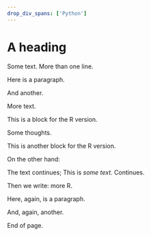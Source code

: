 ```yaml
---
drop_div_spans: ['Python']
---
```


# A heading

Some text.
More than one line.

::: {.notebook name="first_notebook"}
Here is a paragraph.

And another.
:::

More text.

::: R
This is a block for the R version.
:::

Some thoughts.

::: R
This is another block for the R version.
:::

On the other hand:

The text continues; [This is *some text*]{.R}.  Continues.

Then we write: [more R]{.R}.

::: {.notebook name="second_notebook"}
Here, again, is a paragraph.

And, again, another.
:::

End of page.
